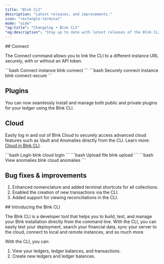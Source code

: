 ```yaml
---
title: "Blnk CLI"
description: "Latest releases, and improvements."
icon: "rectangle-terminal"
mode: "wide"
"og:title": "Changelog • Blnk CLI"
"og:description": "Stay up to date with latest releases of the Blnk CLI."
---
```


<Update label="Oct 2024" description="v1.6.0">
  ## Connect

  The Connect command allows you to link the CLI to a different instance URL securely, with or without an API token.

  <CodeGroup>
  ```bash Connect instance
  blnk connect <url>
  ```
  ```bash Securely connect instance
  blnk connect-secure <url> <token>
  ```
  </CodeGroup>

  ## Plugins

  You can now seamlessly install and manage both public and private plugins for your ledger using the Blnk CLI.

  ## Cloud

  Easily log in and out of Blnk Cloud to securely access advanced cloud features such as Vault and Anomalies directly from the CLI. Learn more: [Cloud in Blnk CLI](/blnk-cli/cloud).

  <CodeGroup>
  ```bash Login
  blnk cloud login
  ```
  ```bash Upload file
  blnk upload <file-path> <file-type> <use-vision> <duplicate-check>
  ```
  ```bash View anomalies
  blnk cloud anomalies
  ```
  </CodeGroup>

  ## Bug fixes & improvements

  1. Enhanced nomenclature and added terminal shortcuts for all collections.
  2. Enabled the creation of new transactions via the CLI.
  3. Added support for viewing reconciliations in the CLI.

</Update>

<Update label="Jun 2024" description="v1.5.0">
  ## Introducing the Blnk CLI

  The Blnk CLI is a developer tool that helps you to build, test, and manage your Blnk installation directly from the command line. With the CLI, you can easily test your deployment, search your financial data, sync your server to the cloud, connect to local and remote instances, and so much more.

  With the CLI, you can:

  1. View your ledgers, ledger balances, and transactions.
  2. Create new ledgers and ledger balances.
</Update>